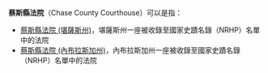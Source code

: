 '''蔡斯縣法院'''（Chase County Courthouse）可以是指：

*[[蔡斯縣法院_(堪薩斯州)|蔡斯縣法院 (堪薩斯州)]]，堪薩斯州一座被收錄至國家史蹟名錄（NRHP）名單中的法院
*[[蔡斯縣法院_(內布拉斯加州)|蔡斯縣法院 (內布拉斯加州)]]，內布拉斯加州一座被收錄至國家史蹟名錄（NRHP）名單中的法院

{{Disambig|Chase|cat=五字消歧義}}